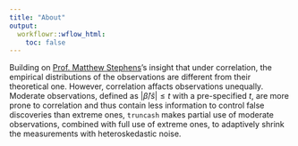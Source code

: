 ```yaml
---
title: "About"
output:
  workflowr::wflow_html:
    toc: false
---
```


Building on [Prof. Matthew Stephens](http://stephenslab.uchicago.edu/)'s insight that under correlation, the empirical distributions of the observations are different from their theoretical one.  However, correlation affacts observations unequally.  Moderate observations, defined as $|\hat\beta / \hat s| \leq t$ with a pre-specified $t$, are more prone to correlation and thus contain less information to control false discoveries than extreme ones, `truncash` makes partial use of moderate observations, combined with full use of extreme ones, to adaptively shrink the measurements with heteroskedastic noise.
